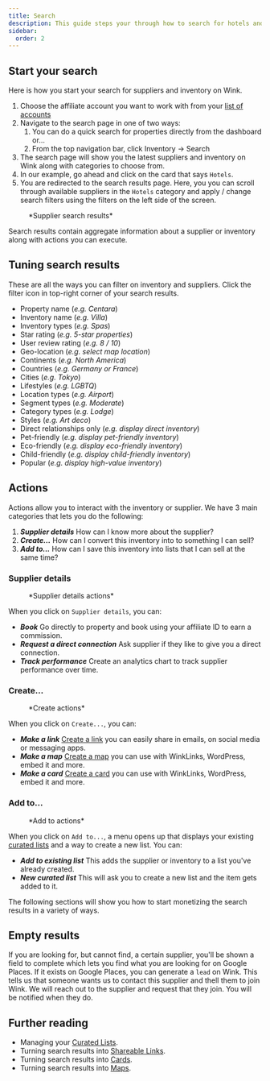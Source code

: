 ```yaml
---
title: Search
description: This guide steps your through how to search for hotels and inventory.
sidebar:
  order: 2
---
```



## Start your search

Here is how you start your search for suppliers and inventory on Wink.

1. Choose the affiliate account you want to work with from your [list of accounts](https://studio.wink.travel/company/list)
2. Navigate to the search page in one of two ways:
    1. You can do a quick search for properties directly from the dashboard or...
    2. From the top navigation bar, click Inventory → Search
3. The search page will show you the latest suppliers and inventory on Wink along with categories to choose from.
4. In our example, go ahead and click on the card that says `Hotels`.
5. You are redirected to the search results page. Here, you you can scroll through available suppliers in the `Hotels` category and apply / change search filters using the filters on the left side of the screen.

<figure>
<CloudinaryImage 
      width="700"
      height="570"
      resize="scale"
      quality="best"
      alt="Search results"
      src="academy/search-results" 
      errorImage="noimage_opaque_nyrtl0.png"
    />
    <figcaption>*Supplier search results*</figcaption>
</figure>

Search results contain aggregate information about a supplier or inventory along with actions you can execute.

## Tuning search results

These are all the ways you can filter on inventory and suppliers. Click the filter icon in top-right corner of your search results.

- Property name (*e.g. Centara*)
- Inventory name (*e.g. Villa*)
- Inventory types (*e.g. Spas*)
- Star rating (*e.g. 5-star properties*)
- User review rating (*e.g. 8 / 10*)
- Geo-location (*e.g. select map location*)
- Continents (*e.g. North America*)
- Countries (*e.g. Germany or France*)
- Cities (*e.g. Tokyo*)
- Lifestyles (*e.g. LGBTQ*)
- Location types (*e.g. Airport*)
- Segment types (*e.g. Moderate*)
- Category types (*e.g. Lodge*)
- Styles (*e.g. Art deco*)
- Direct relationships only (*e.g. display direct inventory*)
- Pet-friendly (*e.g. display pet-friendly inventory*)
- Eco-friendly (*e.g. display eco-friendly inventory*)
- Child-friendly (*e.g. display child-friendly inventory*)
- Popular (*e.g. display high-value inventory*)

## Actions

Actions allow you to interact with the inventory or supplier. We have 3 main categories that lets you do the following:

1. ***Supplier details*** How can I know more about the supplier?
2. ***Create...*** How can I convert this inventory into to something I can sell?
3. ***Add to...*** How can I save this inventory into lists that I can sell at the same time?

### Supplier details

<figure>
<CloudinaryImage 
      width="350"
      height="190"
      resize="scale"
      quality="best"
      alt="Supplier details"
      src="academy/supplier-details" 
      errorImage="noimage_opaque_nyrtl0.png"
    />
    <figcaption>*Supplier details actions*</figcaption>
</figure>

When you click on `Supplier details`, you can:

- ***Book*** Go directly to property and book using your affiliate ID to earn a commission.
- ***Request a direct connection*** Ask supplier if they like to give you a direct connection.
- ***Track performance*** Create an analytics chart to track supplier performance over time.

### Create...

<figure>
<CloudinaryImage 
      width="350"
      height="238"
      resize="scale"
      quality="best"
      alt="Actions"
      src="academy/inventory-actions" 
      errorImage="noimage_opaque_nyrtl0.png"
    />
    <figcaption>*Create actions*</figcaption>
</figure>

When you click on `Create...`, you can:

- ***Make a link*** [Create a link](/studio/shareable-links) you can easily share in emails, on social media or messaging apps.
- ***Make a map*** [Create a map](/studio/maps) you can use with WinkLinks, WordPress, embed it and more.
- ***Make a card*** [Create a card](/studio/cards) you can use with WinkLinks, WordPress, embed it and more.

### Add to...

<figure>
<CloudinaryImage 
      width="350"
      height="203"
      resize="scale"
      quality="best"
      alt="Actions"
      src="academy/add-to" 
      errorImage="noimage_opaque_nyrtl0.png"
    />
    <figcaption>*Add to actions*</figcaption>
</figure>

When you click on `Add to...`, a menu opens up that displays your existing [curated lists](/studio/curated-lists) and a way to create a new list. You can:

- ***Add to existing list*** This adds the supplier or inventory to a list you've already created.
- ***New curated list*** This will ask you to create a new list and the item gets added to it.  

The following sections will show you how to start monetizing the search results in a variety of ways.

## Empty results

If you are looking for, but cannot find, a certain supplier, you'll be shown a field to complete which lets you find what you are looking for on Google Places. If it exists on Google Places, you can generate a `lead` on Wink. 
This tells us that someone wants us to contact this supplier and thell them to join Wink. We will reach out to the supplier and request that they join. You will be notified when they do.

## Further reading

- Managing your [Curated Lists](/studio/curated-lists).
- Turning search results into [Shareable Links](/studio/shareable-links).
- Turning search results into [Cards](/studio/cards).
- Turning search results into [Maps](/studio/maps).